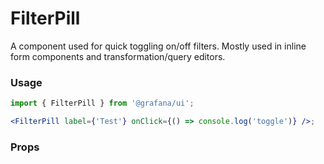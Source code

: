 
# FilterPill

A component used for quick toggling on/off filters. Mostly used in inline form components and transformation/query editors.

### Usage

```jsx
import { FilterPill } from '@grafana/ui';

<FilterPill label={'Test'} onClick={() => console.log('toggle')} />;
```

### Props

<ArgTypes of={FilterPill} />

